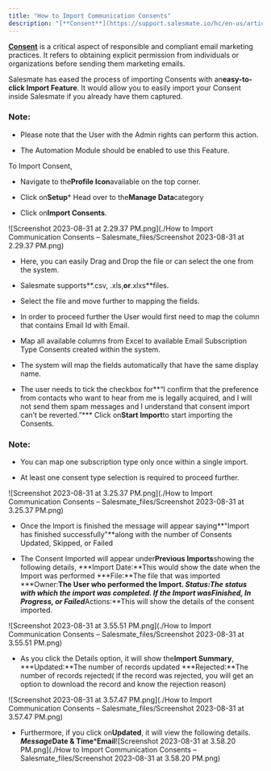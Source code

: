 ```yaml
---
title: "How to Import Communication Consents"
description: "[**Consent**](https://support.salesmate.io/hc/en-us/articles/19613366377241) is a critical aspect of responsible and compliant email marketing practic..."
---
```


[**Consent**](https://support.salesmate.io/hc/en-us/articles/19613366377241) is a critical aspect of responsible and compliant email marketing practices. It refers to obtaining explicit permission from individuals or organizations before sending them marketing emails.

Salesmate has eased the process of importing Consents with an**easy-to-click Import Feature**. It would allow you to easily import your Consent inside Salesmate if you already have them captured.

<Note>


### Note:


*   Please note that the User with the Admin rights can perform this action.

*   The Automation Module should be enabled to use this Feature.

</Note>

To Import Consent,


*   Navigate to the**Profile Icon**available on the top corner.

*   Click on**Setup***   Head over to the**Manage Data**category

*   Click on**Import Consents**.

![Screenshot 2023-08-31 at 2.29.37 PM.png](./How to Import Communication Consents – Salesmate_files/Screenshot 2023-08-31 at 2.29.37 PM.png)


*   Here, you can easily Drag and Drop the file or can select the one from the system.

*   Salesmate supports**.csv, .xls,**or**.xlxs**files.

*   Select the file and move further to mapping the fields.

*   In order to proceed further the User would first need to map the column that contains Email Id with Email.

*   Map all available columns from Excel to available Email Subscription Type Consents created within the system.

*   The system will map the fields automatically that have the same display name.

*   The user needs to tick the checkbox for**“I confirm that the preference from contacts who want to hear from me is legally acquired, and I will not send them spam messages and I understand that consent import can’t be reverted.”***   Click on**Start Import**to start importing the Consents.

<Note>


### Note:


*   You can map one subscription type only once within a single import.

*   At least one consent type selection is required to proceed further.

</Note>

![Screenshot 2023-08-31 at 3.25.37 PM.png](./How to Import Communication Consents – Salesmate_files/Screenshot 2023-08-31 at 3.25.37 PM.png)


*   Once the Import is finished the message will appear saying**"Import has finished successfully"**along with the number of Consents Updated, Skipped, or Failed

*   The Consent Imported will appear under**Previous Imports**showing the following details,
    ***Import Date:**This would show the date when the Import was performed
    ***File:**The file that was imported
    ***Owner:**The User who performed the Import.
    ***Status:**The status with which the import was completed. If the Import was**Finished, In Progress, or Failed*****Actions:**This will show the details of the consent imported.

![Screenshot 2023-08-31 at 3.55.51 PM.png](./How to Import Communication Consents – Salesmate_files/Screenshot 2023-08-31 at 3.55.51 PM.png)


*   As you click the Details option, it will show the**Import Summary**,
    ***Updated:**The number of records updated
    ***Rejected:**The number of records rejected( if the record was rejected, you will get an option to download the record and know the rejection reason)

![Screenshot 2023-08-31 at 3.57.47 PM.png](./How to Import Communication Consents – Salesmate_files/Screenshot 2023-08-31 at 3.57.47 PM.png)


*   Furthermore, if you click on**Updated**, it will view the following details.
    ***Message*****Date & Time*****Email**![Screenshot 2023-08-31 at 3.58.20 PM.png](./How to Import Communication Consents – Salesmate_files/Screenshot 2023-08-31 at 3.58.20 PM.png)
